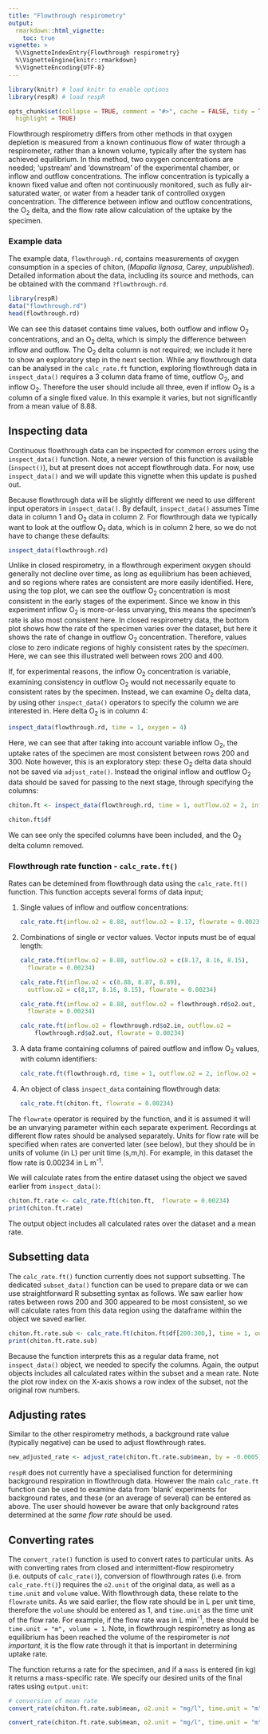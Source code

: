 ```yaml
---
title: "Flowthrough respirometry"
output: 
  rmarkdown::html_vignette:
    toc: true
vignette: >
  %\VignetteIndexEntry{Flowthrough respirometry}
  %\VignetteEngine{knitr::rmarkdown}
  %\VignetteEncoding{UTF-8}
---
```


```r
library(knitr) # load knitr to enable options
library(respR) # load respR

opts_chunk$set(collapse = TRUE, comment = "#>", cache = FALSE, tidy = TRUE, 
  highlight = TRUE)
```

Flowthrough respirometry differs from other methods in that oxygen depletion is measured from a known continuous flow of water through a respirometer, rather than a known volume, typically after the system has achieved equilibrium. 
In this method, two oxygen concentrations are needed; 'upstream' and 'downstream' of the experimental chamber, or inflow and outflow concentrations. 
The inflow concentration is typically a known fixed value and often not continuously monitored, such as fully air-saturated water, or water from a header tank of controlled oxygen concentration.
The difference between inflow and outflow concentrations, the O~2~ delta, and the flow rate allow calculation of the uptake by the specimen.

### Example data

The example data, `flowthrough.rd`, contains measurements of oxygen consumption in a species of chiton, (*Mopalia lignosa*, Carey, *unpublished*).  Detailed information about the data, including its source and methods, can be obtained with the command `?flowthrough.rd`. 

```r
library(respR)
data("flowthrough.rd")
head(flowthrough.rd)
```

We can see this dataset contains time values, both outflow and inflow O~2~ concentrations, and an O~2~ delta, which is simply the difference between inflow and outflow. 
The O~2~ delta column is not required; we include it here to show an exploratory step in the next section. While any flowthrough data can be analysed in the `calc_rate.ft` function, exploring flowthrough data in `inspect_data()` requires a 3 column data frame of time, outflow O~2~, and inflow O~2~.
Therefore the user should include all three, even if inflow O~2~ is a column of a single fixed value. In this example it varies, but not significantly from a mean value of 8.88. 

## Inspecting data
Continuous flowthrough data can be inspected for common errors using the `inspect_data()` function. Note, a newer version of this function is available (`inspect()`), but at present does not accept flowthrough data. For now, use `inspect_data()` and we will update this vignette when this update is pushed out. 

Because flowthrough data will be slightly different we need to use different input operators in `inspect_data()`. By default, `inspect_data()` assumes Time data in column 1 and O~2~ data in column 2. For flowthrough data we typically want to look at the outflow O₂ data, which is in column 2 here, so we do not have to change these defaults:

```r
inspect_data(flowthrough.rd)
```

Unlike in  closed respirometry, in a flowthrough experiment oxygen should generally not decline over time, as long as equilibrium has been achieved, and so regions where rates are consistent are more easily identified. 
Here, using the top plot, we can see the outflow O~2~ concentration is most consistent in the early stages of the experiment. 
Since we know in this experiment inflow O~2~ is more-or-less unvarying, this means the specimen's rate is also most consistent here. 
In closed respirometry data, the bottom plot shows how the rate of the specimen varies over the dataset, but here it shows the rate of change in outflow O~2~ concentration.
Therefore, values close to zero indicate regions of highly consistent rates by the *specimen*. Here, we can see this illustrated well between rows 200 and 400.

If, for experimental reasons, the inflow O~2~ concentration is variable, examining consistency in outflow O~2~ would not necessarily equate to consistent rates by the specimen. 
Instead, we can examine O~2~ delta data, by using other `inspect_data()` operators to specify the column we are interested in. Here delta O~2~ is in column 4:

```r
inspect_data(flowthrough.rd, time = 1, oxygen = 4)

```

Here, we can see that after taking into account variable inflow O~2~, the uptake rates of the specimen are most consistent between rows 200 and 300.
Note however, this is an exploratory step: these O~2~ delta data should not be saved via `adjust_rate()`.
Instead the original inflow and outflow O~2~ data should be saved for passing to the next stage, through specifying the columns:

```r
chiton.ft <- inspect_data(flowthrough.rd, time = 1, outflow.o2 = 2, inflow.o2 = 3)
```

```r
chiton.ft$df
```

We can see only the specifed columns have been included, and the O~2~ delta column removed. 

### Flowthrough rate function - `calc_rate.ft()`
Rates can be detemined from flowthrough data using the `calc_rate.ft()` function. This function accepts several forms of data input; 

1. Single values of inflow and outflow concentrations:

    ```r
    calc_rate.ft(inflow.o2 = 8.88, outflow.o2 = 8.17, flowrate = 0.00234)
    ```

2. Combinations of single or vector values. Vector inputs must be of equal length:

    ```r
    calc_rate.ft(inflow.o2 = 8.88, outflow.o2 = c(8.17, 8.16, 8.15), 
      flowrate = 0.00234)
    
    calc_rate.ft(inflow.o2 = c(8.88, 8.87, 8.89), 
      outflow.o2 = c(8,17, 8.16, 8.15), flowrate = 0.00234)  
    
    calc_rate.ft(inflow.o2 = 8.88, outflow.o2 = flowthrough.rd$o2.out, 
      flowrate = 0.00234)
    
    calc_rate.ft(inflow.o2 = flowthrough.rd$o2.in, outflow.o2 = 
        flowthrough.rd$o2.out, flowrate = 0.00234)
    ```

4. A data frame containing columns of paired outflow and inflow O~2~ values, with column identifiers:

    ```r
    calc_rate.ft(flowthrough.rd, time = 1, outflow.o2 = 2, inflow.o2 = 3, flowrate = 0.00234)
    ```

5. An object of class `inspect_data` containing flowthrough data:

    ```r
    calc_rate.ft(chiton.ft, flowrate = 0.00234)
    ```  
    

The `flowrate` operator is required by the function, and it is assumed it will be an unvarying parameter within each separate experiment. 
Recordings at different flow rates should be analysed separately. 
Units for flow rate will be specified when rates are converted later (see below), but they should be in units of volume (in L) per unit time (s,m,h). For example, in this dataset the flow rate is 0.00234 in L m^-1^.

We will calculate rates from the entire dataset using the object we saved earlier from `inspect_data()`: 

```r
chiton.ft.rate <- calc_rate.ft(chiton.ft,  flowrate = 0.00234)
print(chiton.ft.rate)
```

The output object includes all calculated rates over the dataset and a mean rate. 



## Subsetting data

The `calc_rate.ft()` function currently does not support subsetting.
The dedicated `subset_data()` function can be used to prepare data or we can use straightforward R subsetting syntax as follows. 
We saw earlier how rates between rows 200 and 300 appeared to be most consistent, so we will calculate rates from this data region using the dataframe within the object we saved earlier. 

```r
chiton.ft.rate.sub <- calc_rate.ft(chiton.ft$df[200:300,], time = 1, outflow.o2 = 3, inflow.o2 = 2, flowrate = 0.00234)
print(chiton.ft.rate.sub)
```
Because the function interprets this as a regular data frame, not `inspect_data()` object, we needed to specify the columns. 
Again, the output objects includes all calculated rates within the subset and a mean rate.
Note the plot row index on the X-axis shows a row index of the subset, not the original row numbers. 

## Adjusting rates

Similar to the other respirometry methods, a background rate value (typically negative) can be used to adjust flowthrough rates. 
``` r
new_adjusted_rate <- adjust_rate(chiton.ft.rate.sub$mean, by = -0.0005)
```
`respR` does not currently have a specialised function for determining background respiration in flowthrough data.
However the main `calc_rate.ft` function can be used to examine data from 'blank' experiments for background rates, and these (or an average of several) can be entered as above.
The user should however be aware that only background rates determined at the *same flow rate* should be used.

## Converting rates

The `convert_rate()` function is used to convert rates to particular units. As with converting rates from closed and intermittent-flow respirometry (i.e. outputs of `calc_rate()`), conversion of flowthrough rates (i.e. from `calc_rate.ft()`) requires the `o2.unit` of the original data, as well as a `time.unit` and `volume` value. 
With flowthrough data, these relate to the `flowrate` units. As we said earlier, the flow rate should be in L per unit time, therefore the `volume` should be entered as 1, and `time.unit` as the time unit of the flow rate. 
For example, if the flow rate was in L min^-1^, these should be `time.unit = "m", volume = 1`. Note, in flowthrough respirometry as long as equilibrium has been reached the volume of the respirometer is *not important*, it is the flow rate through it that is important in determining uptake rate.

The function returns a rate for the specimen, and if a `mass` is entered (in kg) it returns a mass-specific rate. We specify our desired units of the final rates using `output.unit`:

```r
# conversion of mean rate
convert_rate(chiton.ft.rate.sub$mean, o2.unit = "mg/l", time.unit = "m", output.unit = "mg/h", volume = 1)

convert_rate(chiton.ft.rate.sub$mean, o2.unit = "mg/l", time.unit = "m", output.unit = "mg/h/g", volume = 1, mass = 0.000070)
```

